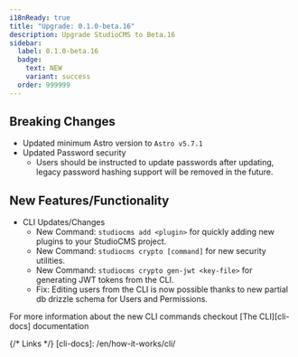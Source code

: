 ```yaml
---
i18nReady: true
title: "Upgrade: 0.1.0-beta.16"
description: Upgrade StudioCMS to Beta.16
sidebar:
  label: 0.1.0-beta.16
  badge:
    text: NEW
    variant: success
  order: 999999
---
```



<QuickUpdate />

## Breaking Changes

- Updated minimum Astro version to `Astro v5.7.1`
- Updated Password security
   - Users should be instructed to update passwords after updating, legacy password hashing support will be removed in the future.

## New Features/Functionality

- CLI Updates/Changes
   - New Command: `studiocms add <plugin>` for quickly adding new plugins to your StudioCMS project.
   - New Command: `studiocms crypto [command]` for new security utilities.
   - New Command: `studiocms crypto gen-jwt <key-file>` for generating JWT tokens from the CLI.
   - Fix: Editing users from the CLI is now possible thanks to new partial db drizzle schema for Users and Permissions.

<ReadMore>For more information about the new CLI commands checkout [The CLI][cli-docs] documentation</ReadMore>

{/* Links */}
[cli-docs]: /en/how-it-works/cli/